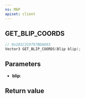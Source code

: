 ```yaml
---
ns: MAP
apiset: client
---
```

## GET_BLIP_COORDS

```c
// 0x201C319797BDA603
Vector3 GET_BLIP_COORDS(Blip blip);
```


## Parameters
* **blip**:

## Return value
